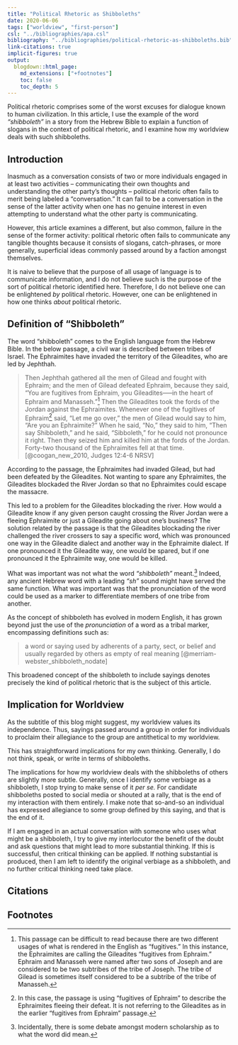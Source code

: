 ```yaml
---
title: "Political Rhetoric as Shibboleths"
date: 2020-06-06
tags: ["worldview", "first-person"]
csl: "../bibliographies/apa.csl"
bibliography: "../bibliographies/political-rhetoric-as-shibboleths.bib"
link-citations: true
implicit-figures: true
output:
  blogdown::html_page:
    md_extensions: ["+footnotes"]
    toc: false
    toc_depth: 5
---
```


Political rhetoric comprises some of the worst excuses for dialogue known to human civilization. In this article, I use the example of the word _"shibboleth"_ in a story from the Hebrew Bible to explain a function of slogans in the context of political rhetoric, and I examine how my worldview deals with such shibboleths.

<!--more-->

## Introduction

Inasmuch as a conversation consists of two or more individuals engaged in at least two activities -- communicating their own thoughts and understanding the other party’s thoughts -- political rhetoric often fails to merit being labeled a "conversation." It can fail to be a conversation in the sense of the latter activity when one has no genuine interest in even attempting to understand what the other party is communicating.

However, this article examines a different, but also common, failure in the sense of the former activity: political rhetoric often fails to communicate any tangible thoughts because it consists of slogans, catch-phrases, or more generally, superficial ideas commonly passed around by a faction amongst themselves.

It is naive to believe that the purpose of all usage of language is to communicate information, and I do not believe such is the purpose of the sort of political rhetoric identified here. Therefore, I do not believe one can be enlightened _by_ political rhetoric. However, one can be enlightened in how one thinks _about_ political rhetoric.


## Definition of "Shibboleth"

The word "shibboleth" comes to the English language from the Hebrew Bible. In the below passage, a civil war is described between tribes of Israel. The Ephraimites have invaded the territory of the Gileadites, who are led by Jephthah. 

> Then Jephthah gathered all the men of Gilead and fought with Ephraim; and the men of Gilead defeated Ephraim, because they said, "You are fugitives from Ephraim, you Gileadites—--in the heart of Ephraim and Manasseh."^[This passage can be difficult to read because there are two different usages of what is rendered in the English as "fugitives." In this instance, the Ephraimites are calling the Gileadites "fugitives from Ephraim." Ephraim and Manasseh were named after two sons of Joseph and are considered to be two subtribes of the tribe of Joseph. The tribe of Gilead is sometimes itself considered to be a subtribe of the tribe of Manasseh.] Then the Gileadites took the fords of the Jordan against the Ephraimites. Whenever one of the fugitives of Ephraim^[In this case, the passage is using "fugitives of Ephraim" to describe the Ephraimites fleeing their defeat. It is not referring to the Gileadites as in the earlier "fugitives from Ephraim" passage.] said, "Let me go over," the men of Gilead would say to him, "Are you an Ephraimite?" When he said, "No," they said to him, "Then say Shibboleth," and he said, "Sibboleth," for he could not pronounce it right. Then they seized him and killed him at the fords of the Jordan. Forty-two thousand of the Ephraimites fell at that time. [@coogan_new_2010, Judges 12:4-6 NRSV]

According to the passage, the Ephraimites had invaded Gilead, but had been defeated by the Gileadites. Not wanting to spare any Ephraimites, the Gileadites blockaded the River Jordan so that no Ephraimites could escape the massacre.

This led to a problem for the Gileadites blockading the river. How would a Gileadite know if any given person caught crossing the River Jordan were a fleeing Ephraimite or just a Gileadite going about one's business? The solution related by the passage is that the Gileadites blockading the river challenged the river crossers to say a specific word, which was pronounced one way in the Gileadite dialect and another way in the Ephraimite dialect. If one pronounced it the Gileadite way, one would be spared, but if one pronounced it the Ephraimite way, one would be killed.

What was important was not what the word _"shibboleth"_ meant.^[Incidentally, there is some debate amongst modern scholarship as to what the word did mean.] Indeed, any ancient Hebrew word with a leading _"sh"_ sound might have served the same function. What was important was that the pronunciation of the word could be used as a marker to differentiate members of one tribe from another.

As the concept of shibboleth has evolved in modern English, it has grown beyond just the use of the _pronunciation_ of a word as a tribal marker, encompassing definitions such as:

> a word or saying used by adherents of a party, sect, or belief and usually regarded by others as empty of real meaning [@merriam-webster_shibboleth_nodate]

This broadened concept of the shibboleth to include sayings denotes precisely the kind of political rhetoric that is the subject of this article.


## Implication for Worldview

As the subtitle of this blog might suggest, my worldview values its independence. Thus, sayings passed around a group in order for individuals to proclaim their allegiance to the group are antithetical to my worldview.

This has straightforward implications for my own thinking. Generally, I do not think, speak, or write in terms of shibboleths.

The implications for how my worldview deals with the shibboleths of others are slightly more subtle. Generally, once I identify some verbiage as a shibboleth, I stop trying to make sense of it _per se._ For candidate shibboleths posted to social media or shouted at a rally, that is the end of my interaction with them entirely. I make note that so-and-so an individual has expressed allegiance to some group defined by this saying, and that is the end of it.

If I am engaged in an actual conversation with someone who uses what might be a shibboleth, I try to give my interlocutor the benefit of the doubt and ask questions that might lead to more substantial thinking. If this is successful, then critical thinking can be applied. If nothing substantial is produced, then I am left to identify the original verbiage as a shibboleth, and no further critical thinking need take place.


## Citations

::: {#refs}
:::


## Footnotes
